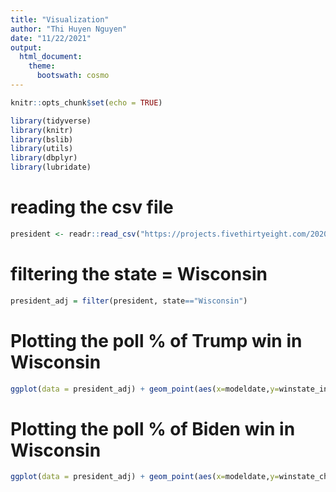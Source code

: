 ---
title: "Visualization"
author: "Thi Huyen Nguyen"
date: "11/22/2021"
output: 
  html_document:
    theme:
      bootswath: cosmo
---

```{r setup, include=FALSE}
knitr::opts_chunk$set(echo = TRUE)
```

```{r, include=FALSE}
library(tidyverse)
library(knitr)
library(bslib)
library(utils)
library(dbplyr)
library(lubridate)
```

# reading the csv file
```{r presidential_polls, include=TRUE}
president <- readr::read_csv("https://projects.fivethirtyeight.com/2020-general-data/presidential_state_toplines_2020.csv", show_col_types=FALSE)
```

# filtering the state = Wisconsin
```{r, include=FALSE}
president_adj = filter(president, state=="Wisconsin")
```

# Plotting the poll % of Trump win in Wisconsin
```{r, include=TRUE}
ggplot(data = president_adj) + geom_point(aes(x=modeldate,y=winstate_inc))
```
# Plotting the poll % of Biden win in Wisconsin
```{r, include=TRUE}
ggplot(data = president_adj) + geom_point(aes(x=modeldate,y=winstate_chal))
```
